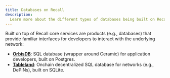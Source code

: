 ```yaml
---
title: Databases on Recall
description:
  Learn more about the different types of databases being built on Recall and how you can use those.
---
```


Built on top of Recall core services are products (e.g., databases) that provide familiar interfaces
for developers to interact with the underlying network:

- [**OrbisDB**](/databases/orbisdb-introduction): SQL database (wrapper around Ceramic) for
  application developers, built on Postgres.
- [**Tableland**](/databases/tableland): Onchain decentralized SQL database for networks (e.g.,
  DePINs), built on SQLite.
